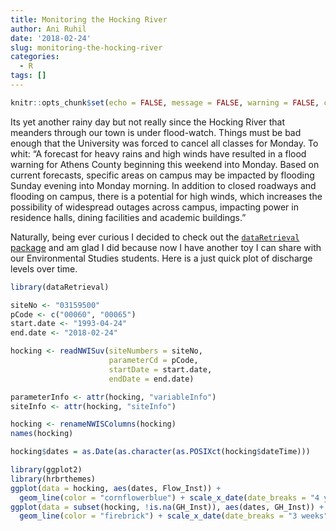 ```yaml
---
title: Monitoring the Hocking River
author: Ani Ruhil
date: '2018-02-24'
slug: monitoring-the-hocking-river
categories:
  - R
tags: []
---
```


```r
knitr::opts_chunk$set(echo = FALSE, message = FALSE, warning = FALSE, cache = TRUE)
```

Its yet another rainy day but not really since the Hocking River that meanders through our town is under flood-watch. Things must be bad enough that the University was forced to cancel all classes for Monday. To whit: "A forecast for heavy rains and high winds have resulted in a flood warning for Athens County beginning this weekend into Monday. Based on current forecasts, specific areas on campus may be impacted by flooding Sunday evening into Monday morning. In addition to closed roadways and flooding on campus, there is a potential for high winds, which increases the possibility of widespread outages across campus, impacting power in residence halls, dining facilities and academic buildings."

Naturally, being ever curious I decided to check out the [`dataRetrieval` package](https://owi.usgs.gov/R/dataRetrieval.html) and am glad I did because now I have another toy I can share with our Environmental Studies students. Here is a just quick plot of discharge levels over time. 

```r
library(dataRetrieval)

siteNo <- "03159500"
pCode <- c("00060", "00065")
start.date <- "1993-04-24"
end.date <- "2018-02-24"

hocking <- readNWISuv(siteNumbers = siteNo,
                      parameterCd = pCode,
                      startDate = start.date,
                      endDate = end.date)

parameterInfo <- attr(hocking, "variableInfo")
siteInfo <- attr(hocking, "siteInfo")

hocking <- renameNWISColumns(hocking)
names(hocking)

hocking$dates = as.Date(as.character(as.POSIXct(hocking$dateTime)))

library(ggplot2)
library(hrbrthemes)
ggplot(data = hocking, aes(dates, Flow_Inst)) +
  geom_line(color = "cornflowerblue") + scale_x_date(date_breaks = "4 years") + labs(y = "Discharge, cubic feet per second", x = "Date", title = "The Hocking River, Ohio", subtitle = "(1993 - 2018)", caption = "Source: USGS") + ylim(c(0, 20000)) + theme_ipsum_rc()
ggplot(data = subset(hocking, !is.na(GH_Inst)), aes(dates, GH_Inst)) +
  geom_line(color = "firebrick") + scale_x_date(date_breaks = "3 weeks") + labs(y = "Gage Height (in feet)", x = "Date", title = "The Hocking River, Ohio", subtitle = "(2017 - 2018)", caption = "Source: USGS") + theme_ipsum_rc()
```
